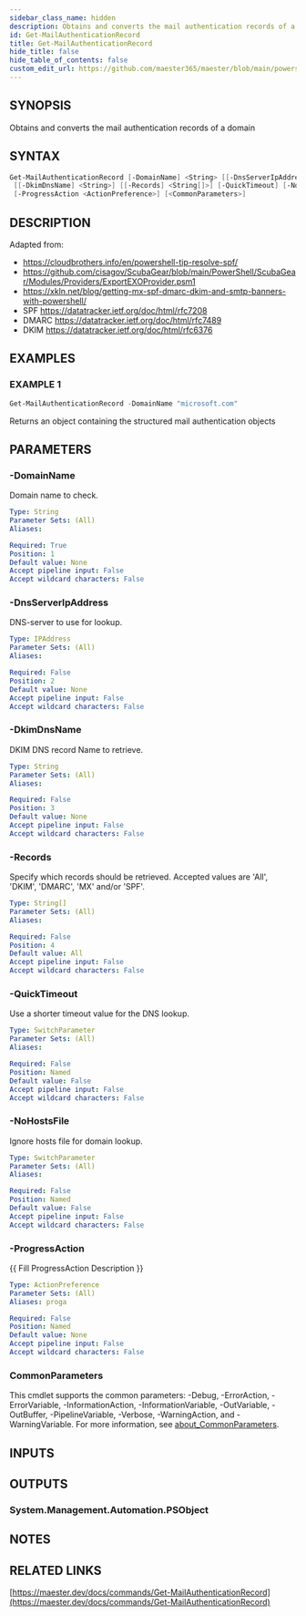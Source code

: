```yaml
---
sidebar_class_name: hidden
description: Obtains and converts the mail authentication records of a domain
id: Get-MailAuthenticationRecord
title: Get-MailAuthenticationRecord
hide_title: false
hide_table_of_contents: false
custom_edit_url: https://github.com/maester365/maester/blob/main/powershell/public/Get-MailAuthenticationRecord.ps1
---
```


## SYNOPSIS

Obtains and converts the mail authentication records of a domain

## SYNTAX

```powershell
Get-MailAuthenticationRecord [-DomainName] <String> [[-DnsServerIpAddress] <IPAddress>]
 [[-DkimDnsName] <String>] [[-Records] <String[]>] [-QuickTimeout] [-NoHostsFile]
 [-ProgressAction <ActionPreference>] [<CommonParameters>]
```

## DESCRIPTION

Adapted from:
- https://cloudbrothers.info/en/powershell-tip-resolve-spf/
- https://github.com/cisagov/ScubaGear/blob/main/PowerShell/ScubaGear/Modules/Providers/ExportEXOProvider.psm1
- https://xkln.net/blog/getting-mx-spf-dmarc-dkim-and-smtp-banners-with-powershell/
- SPF https://datatracker.ietf.org/doc/html/rfc7208
- DMARC https://datatracker.ietf.org/doc/html/rfc7489
- DKIM https://datatracker.ietf.org/doc/html/rfc6376

## EXAMPLES

### EXAMPLE 1

```powershell
Get-MailAuthenticationRecord -DomainName "microsoft.com"
```

Returns an object containing the structured mail authentication objects

## PARAMETERS

### -DomainName

Domain name to check.

```yaml
Type: String
Parameter Sets: (All)
Aliases:

Required: True
Position: 1
Default value: None
Accept pipeline input: False
Accept wildcard characters: False
```

### -DnsServerIpAddress

DNS-server to use for lookup.

```yaml
Type: IPAddress
Parameter Sets: (All)
Aliases:

Required: False
Position: 2
Default value: None
Accept pipeline input: False
Accept wildcard characters: False
```

### -DkimDnsName

DKIM DNS record Name to retrieve.

```yaml
Type: String
Parameter Sets: (All)
Aliases:

Required: False
Position: 3
Default value: None
Accept pipeline input: False
Accept wildcard characters: False
```

### -Records

Specify which records should be retrieved.
Accepted values are 'All', 'DKIM', 'DMARC', 'MX' and/or 'SPF'.

```yaml
Type: String[]
Parameter Sets: (All)
Aliases:

Required: False
Position: 4
Default value: All
Accept pipeline input: False
Accept wildcard characters: False
```

### -QuickTimeout

Use a shorter timeout value for the DNS lookup.

```yaml
Type: SwitchParameter
Parameter Sets: (All)
Aliases:

Required: False
Position: Named
Default value: False
Accept pipeline input: False
Accept wildcard characters: False
```

### -NoHostsFile

Ignore hosts file for domain lookup.

```yaml
Type: SwitchParameter
Parameter Sets: (All)
Aliases:

Required: False
Position: Named
Default value: False
Accept pipeline input: False
Accept wildcard characters: False
```

### -ProgressAction

\{\{ Fill ProgressAction Description \}\}

```yaml
Type: ActionPreference
Parameter Sets: (All)
Aliases: proga

Required: False
Position: Named
Default value: None
Accept pipeline input: False
Accept wildcard characters: False
```

### CommonParameters

This cmdlet supports the common parameters: -Debug, -ErrorAction, -ErrorVariable, -InformationAction, -InformationVariable, -OutVariable, -OutBuffer, -PipelineVariable, -Verbose, -WarningAction, and -WarningVariable. For more information, see [about_CommonParameters](http://go.microsoft.com/fwlink/?LinkID=113216).

## INPUTS

## OUTPUTS

### System.Management.Automation.PSObject

## NOTES

## RELATED LINKS

[https://maester.dev/docs/commands/Get-MailAuthenticationRecord](https://maester.dev/docs/commands/Get-MailAuthenticationRecord)
